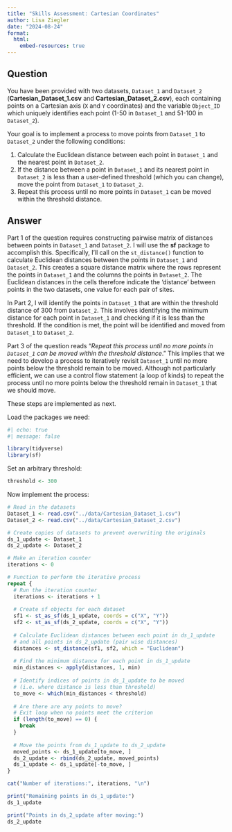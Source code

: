 ```yaml
---
title: "Skills Assessment: Cartesian Coordinates"
author: Lisa Ziegler
date: "2024-08-24"
format:
  html:
    embed-resources: true
---
```


## Question

You have been provided with two datasets, `Dataset_1` and `Dataset_2` (**Cartesian_Dataset_1.csv** and **Cartesian_Dataset_2.csv**), each containing points on a Cartesian axis (`X` and `Y` coordinates) and the variable `Object_ID` which uniquely identifies each point (1-50 in `Dataset_1` and 51-100 in `Dataset_2`).

Your goal is to implement a process to move points from `Dataset_1` to `Dataset_2` under the following conditions:

1. Calculate the Euclidean distance between each point in `Dataset_1` and the nearest point in `Dataset_2`.
2. If the distance between a point in `Dataset_1` and its nearest point in `Dataset_2` is less than a user-defined threshold (which you can change), move the point from `Dataset_1` to `Dataset_2`.
3. Repeat this process until no more points in `Dataset_1` can be moved within the threshold distance.

## Answer

Part 1 of the question requires constructing pairwise matrix of distances between points in `Dataset_1` and `Dataset_2`. I will use the **sf** package to accomplish this. Specifically, I'll call on the `st_distance()` function to calculate Euclidean distances between the points in `Dataset_1` and `Dataset_2`. This creates a square distance matrix where the rows represent the points in `Dataset_1` and the columns the points in `Dataset_2`. The Euclidean distances in the cells  therefore indicate the 'distance' between points in the two datasets, one value for each pair of sites.

In Part 2, I will identify the points in `Dataset_1` that are within the threshold distance of 300 from `Dataset_2`. This involves identifying the minimum distance for each point in `Dataset_1` and checking if it is less than the threshold. If the condition is met, the point will be identified and moved from `Dataset_1` to `Dataset_2`.

Part 3 of the question reads "*Repeat this process until no more points in `Dataset_1` can be moved within the threshold distance*." This implies that we need to develop a process to iteratively revisit `Dataset_1` until no more points below the threshold remain to be moved. Although not particularly efficient, we can use a control flow statement (a loop of kinds) to repeat the process until no more points below the threshold remain in `Dataset_1` that we should move.

These steps are implemented as next.

Load the packages we need:

```r
#| echo: true
#| message: false

library(tidyverse)
library(sf)
```

Set an arbitrary threshold:

```r
threshold <- 300
```

Now implement the process:

```r
# Read in the datasets
Dataset_1 <- read.csv("../data/Cartesian_Dataset_1.csv")
Dataset_2 <- read.csv("../data/Cartesian_Dataset_2.csv")

# Create copies of datasets to prevent overwriting the originals
ds_1_update <- Dataset_1
ds_2_update <- Dataset_2

# Make an iteration counter
iterations <- 0

# Function to perform the iterative process
repeat {
  # Run the iteration counter
  iterations <- iterations + 1
  
  # Create sf objects for each dataset
  sf1 <- st_as_sf(ds_1_update, coords = c("X", "Y"))
  sf2 <- st_as_sf(ds_2_update, coords = c("X", "Y"))
  
  # Calculate Euclidean distances between each point in ds_1_update
  # and all points in ds_2_update (pair wise distances)
  distances <- st_distance(sf1, sf2, which = "Euclidean")
  
  # Find the minimum distance for each point in ds_1_update
  min_distances <- apply(distances, 1, min)
  
  # Identify indices of points in ds_1_update to be moved
  # (i.e. where distance is less than threshold)
  to_move <- which(min_distances < threshold)
  
  # Are there are any points to move?
  # Exit loop when no points meet the criterion
  if (length(to_move) == 0) {
    break
  }
  
  # Move the points from ds_1_update to ds_2_update
  moved_points <- ds_1_update[to_move, ]
  ds_2_update <- rbind(ds_2_update, moved_points)
  ds_1_update <- ds_1_update[-to_move, ]
}
```

```r
cat("Number of iterations:", iterations, "\n")

print("Remaining points in ds_1_update:")
ds_1_update

print("Points in ds_2_update after moving:")
ds_2_update
```

